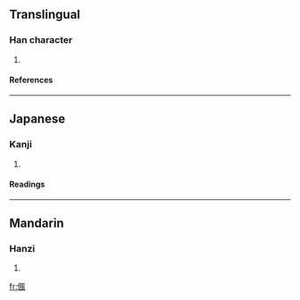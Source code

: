 ==Translingual==
===Han character===
{{Han char|rad=人|as=09|sn=11|four=2721<sub>0</sub>|canj=人竹弓戈 (OHNI)}}
# {{defn|Han}}
====References====
{{Han ref|kx=0110.190|dkj=00851|dj=0236.030|hdz=10194.020|uh=5051|ud=20561|bh=D467|bd=54375}}
----
==Japanese==
===Kanji===
{{ja-kanji|grade=|rs=人09}}
# {{defn|Japanese}}
====Readings====
{{ja-readings|on=[[ふう]] (hū), [[ふ]] (fu)|kun=}}
----
==Mandarin==
===Hanzi===
{{cmn-hanzi|pin=[[fēng]] (feng1)|wg=feng<sup>1</sup>}}
# {{defn|Mandarin}}

[[fr:偑]]